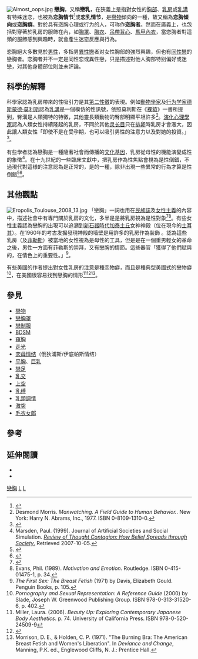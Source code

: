 {{Distinguish|煉乳}}
{{Redirect|恋乳|關於心理層面之外的性表現，參見「[[乳頭調情|乳頭調情]]」或「[[恋哺乳|恋哺乳]]」（erotic lactation）}}
[[File:Almost_oops.jpg|thumb]]
'''戀胸'''，又稱'''戀乳'''，在狹義上是指對女性的[[胸部|胸部]]、[[乳房|乳房]]或[[乳溝|乳溝]]有特殊迷恋，也被為'''恋胸情节'''<ref>{{Cite news|title=戀胸情節？男人的真實告白|url=http://istyle.ltn.com.tw/article/656|date=2015-04-05|quote=根據外媒《[[柯夢波丹|COSMOPOLITAN]]》|accessdate=2015-08-09|archive-date=2020-08-09|archive-url=https://web.archive.org/web/20200809031727/https://istyle.ltn.com.tw/article/656|dead-url=no}}</ref>或'''恋乳情节'''，是[[戀物|戀物]]傾向的一種，故又稱為'''恋胸傾向'''或'''恋胸癖'''。對於具有恋胸心理或行为的人，可称作'''恋胸者'''。然而在廣義上，也包括對穿著於乳房的服飾在內，如[[胸罩|胸罩]]、[[緊身女胸衣|胸衣]]、[[吊帶背心|吊帶背心]]、[[馬甲內衣|馬甲內衣]]，當恋胸者對這類的服飾感到興趣時，就會產生迷恋反應與行為。

恋胸絕大多數見於[[男性|男性]]，多指男[[異性戀|異性戀]]者对女性胸部的強烈興趣，但也有[[同性戀|同性戀]]的戀胸者。恋胸者并不一定是同性恋或異性戀，只是描述對他人胸部特别偏好或迷戀，对其他身體部位則並未評論。

== 科學的解釋 ==
科學家認為乳房帶來的性吸引力是其[[第二性徵|第二性徵]]的表現。例如[[動物學家|動物學家]]及[[行为学家|行为学家]][[德斯蒙德·莫利斯|德斯蒙德·莫利斯]]認為[[乳溝|乳溝]]是一個模仿{{le|臀溝|Buttock cleavage}}的性訊號，依照莫利斯在《[[裸猿|裸猿]]》一書所提到，臀溝是人類獨特的特徵，其他靈長類動物的臀部明顯平坦許多<ref>Desmond Morris. ''Manwatching. A Field Guide to Human Behavior.''. New York: Harry N. Abrams, Inc., 1977. ISBN 0-8109-1310-0.</ref>。[[演化心理學|演化心理學家]]認為人類女性持續隆起的乳房，不同於其他[[灵长目|灵长目]]只在[[排卵|排卵]]時乳房才會漲大，因此讓人類女性「即使不是在受孕期，也可以吸引男性的注意力以及對她的投資。」<ref name=Crawford1998 >{{citation |last=Crawford |first=Charles |year=1998 | title=''Handbook of evolutionary psychology : ideas, issues, and applications'' |chapter=How Mate Choice Shaped Human Nature |last2=Krebs|first2=Dennis |publisher=Lawrence Erlbaum Associates |isbn=9780805816662}}</ref>。

有些學者認為戀胸是一種隨著社會而傳播的[[模因|文化基因]]，乳房從母性的機能演變成性的象徵<ref>Marsden, Paul. (1999). Journal of Artificial Societies and Social Simulation. [http://jasss.soc.surrey.ac.uk/2/2/review4.html ''Review of Thought Contagion: How Belief Spreads through Society''.] {{Wayback|url=http://jasss.soc.surrey.ac.uk/2/2/review4.html |date=20170726060600 }} Retrieved 2007-10-05.</ref>。在十九世紀的一些臨床文獻中，把乳房作為性焦點會視為是[[性倒錯|性倒錯]]，不過現代對這様的注意認為是正常的，是{{le|身体恋癖|partialism}}的一種，除非出現一些異常的行為才算是性倒錯<ref name="DSM-5">{{cite book|last=Association|first=American Psychiatric|title=Diagnostic and Statistical Manual of Mental Disorders American Psychiatric Association - 5th edition. |year=2013|publisher=American Psychiatric Publishing|location=Arlington|isbn=978-0890425558|edition=5th}}</ref><ref>{{cite web|url=https://books.google.it/books?id=YKyI76Ss9REC&pg=PA115&lpg=PA115&dq=perversion+female+breast+fetish+paraphilia&source=bl&ots=xBS1hZ-IM4&sig=kHv6eHbEn1wIxWXDCa3Xsmafkcs&hl|title=Breasts: The Women's Perspective on an American Obsession pychiatric preversion female breast fetish|author=Carolyn Latteier|date=1982|access-date=2018-05-09|archive-date=2019-05-20|archive-url=https://web.archive.org/web/20190520012727/https://books.google.it/books?id=YKyI76Ss9REC&pg=PA115&lpg=PA115&dq=perversion+female+breast+fetish+paraphilia&source=bl&ots=xBS1hZ-IM4&sig=kHv6eHbEn1wIxWXDCa3Xsmafkcs&hl|dead-url=no}}</ref>。

== 其他觀點 ==
[[File:Eropolis_Toulouse_2008_13.jpg|thumb]]
「戀胸」一詞也用在[[民族誌|民族誌]]及[[女性主義|女性主義]]的內容中，描述社會中有專門關於乳房的文化，多半是是將乳房視為是性對象<ref name="ggf2003">{{harvnb|Glazier|Flowerday|2003|p=58}}</ref><ref>Evans, Phil. (1989). ''Motivation and Emotion''. Routledge. ISBN 0-415-01475-1, p. 34.</ref>。有些女性主義認為戀胸的出現可以追溯到[[新石器時代|新石器時代]][[加泰土丘|加泰土丘]]女神神殿（位在現今的[[土耳其|土耳其]]）。在1960年的考古发掘發現神殿的墙壁是用許多的乳房作為裝飾<!--The archaeological excavations of the town in c. 1960 revealed the walls of the shrine(s) adorned with disembodied pairs of breasts that appeared to have "an existence of their own".-->。{{le|伊丽莎白·古尔德·戴维斯|Elizabeth Gould Davis}}認為這些乳房（及[[菲勒斯|菲勒斯]]）被當地的女性視為是母性的工具，但是是在一個重男輕女的革命之後，男性一方面有菲勒斯的崇拜，又有戀胸的情節。這些器官「獲得了他們賦與的，在情色上的重要性。」<ref>''The First Sex: The Breast Fetish'' (1971) by Davis, Elizabeth Gould. Penguin Books, p. 105.</ref>。

有些美國的作者提出對女性乳房的注意是種恋物癖，而且是種典型美國式的戀物癖<ref>''Pornography and Sexual Representation: A Reference Guide'' (2000) by Slade, Joseph W. Greenwood Publishing Group. ISBN 978-0-313-31520-6, p. 402.</ref>，在美國很容易找到戀胸的情形<ref>Miller, Laura. (2006). ''Beauty Up: Exploring Contemporary Japanese Body Aesthetics''. p. 74. University of California Press. ISBN 978-0-520-24509-9</ref><ref>{{harvnb|Latteier|1998}}</ref><ref>Morrison, D. E., & Holden, C. P. (1971). "The Burning Bra: The American Breast Fetish and Women's Liberation". In ''Deviance and Change'', Manning, P.K. ed., Englewood Cliffs, N. J.: Prentice Hall.</ref>。

== 參見 ==
{{Div col|cols=2}}
*[[戀物|戀物]]
*[[戀胸罩|戀胸罩]]
*[[戀制服|戀制服]]
*[[BDSM|BDSM]]
*[[窺胸|窺胸]]
*[[走光_(行為)|走光]]
*[[恋母情结|恋母情结]]（俄狄浦斯/伊底帕斯情结）
*[[平胸|平胸]]、[[巨乳|巨乳]]
*[[戀足|戀足]]
*[[乳交|乳交]]
*[[上空|上空]]
*[[乳缚|乳缚]]
*[[乳頭調情|乳頭調情]]
*[[激突|激突]]
*[[毛衣女郎|毛衣女郎]]
{{Div col end}}

== 參考 ==
{{Reflist}}

== 延伸閱讀 ==
* {{citation | last1=Glazier | first1=Stephen D. | year=2003 | title=Selected Readings in the Anthropology of Religion: Theoretical and Methodological Essays | last2=Flowerday | first2=Charles | publisher=Greenwood Publishing Group | isbn=9780313300905 }}
* {{citation | last=Latteier | first=Carolyn | year=1998 | title=Breasts: The Women's Perspective on an American Obsession | publisher=Haworth Press | isbn=9780789004222 | url=http://books.google.com/books?id=xBr0X5BNtG0C&dq=breast+fetish&printsec=frontcover&source=in&hl=en&ei=46QVSqKTMJzFtgfk0ISADQ&sa=X&oi=book_result&ct=result&resnum=10#PPA117,M1}}

{{戀物癖}}

[[Category:戀胸|]]
[[Category:心理学|L]]
[[Category:恋物|L]]